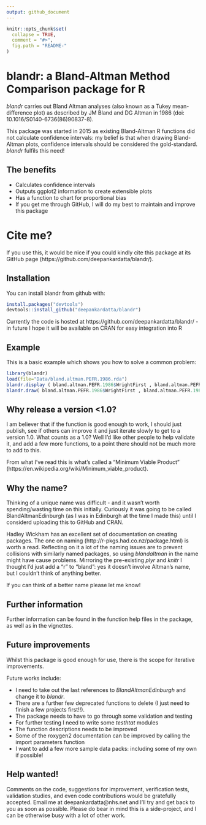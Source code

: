 ```yaml
---
output: github_document
---
```


<!-- README.md is generated from README.Rmd. Please edit that file -->

```r
knitr::opts_chunk$set(
  collapse = TRUE,
  comment = "#>",
  fig.path = "README-"
)
```

# blandr: a Bland-Altman Method Comparison package for R

*blandr* carries out Bland Altman analyses (also known as a Tukey mean-difference plot) as described by JM Bland and DG Altman in 1986 (doi: 10.1016/S0140-6736(86)90837-8).

This package was started in 2015 as existing Bland-Altman R functions did not calculate confidence intervals: my belief is that when drawing Bland-Altman plots, confidence intervals should be considered the gold-standard. *blandr* fulfils this need!

## The benefits

* Calculates confidence intervals
* Outputs ggplot2 information to create extensible plots
* Has a function to chart for proportional bias
* If you get me through GitHub, I will do my best to maintain and improve this package

# Cite me?

If you use this, it would be nice if you could kindly cite this package at its GitHub page (https://github.com/deepankardatta/blandr/).

## Installation

You can install blandr from github with:

```r
install.packages("devtools")
devtools::install_github("deepankardatta/blandr")
```

Currently the code is hosted at https://github.com/deepankardatta/blandr/ - in future I hope it will be available on CRAN for easy integration into R

## Example

This is a basic example which shows you how to solve a common problem:

```r
library(blandr)
load(file="Data/bland.altman.PEFR.1986.rda")
blandr.display ( bland.altman.PEFR.1986$WrightFirst , bland.altman.PEFR.1986$MiniWrightFirst , sig.level=0.95 )
blandr.draw( bland.altman.PEFR.1986$WrightFirst , bland.altman.PEFR.1986$MiniWrightFirst )
```

## Why release a version <1.0?

I am believer that if the function is good enough to work, I should just publish, see if others can improve it and just iterate slowly to get to a version 1.0. What counts as a 1.0? Well I'd like other people to help validate it, and add a few more functions, to a point there should not be much more to add to this.

From what I've read this is what's called a "Minimum Viable Product" (https://en.wikipedia.org/wiki/Minimum_viable_product).

## Why the name?

Thinking of a unique name was difficult - and it wasn't worth spending/wasting time on this initially. Curiously it was going to be called BlandAltmanEdinburgh (as I was in Edinburgh at the time I made this) until I considerd uploading this to GitHub and CRAN.

Hadley Wickham has an excellent set of documentation on creating packages. The one on naming (http://r-pkgs.had.co.nz/package.html) is worth a read. Reflecting on it a lot of the naming issues are to prevent collisions with similarly named packages, so using *blandaltman* in the name might have cause problems. Mirroring the pre-existing *plyr* and *knitr* I thought I'd just add a "r" to "bland": yes it doesn't involve Altman's name, but I couldn't think of anything better.

If you can think of a better name please let me know!

## Further information

Further information can be found in the function help files in the package, as well as in the vignettes.

## Future improvements

Whilst this package is good enough for use, there is the scope for iterative improvements.

Future works include:

* I need to take out the last references to *BlandAltmanEdinburgh* and change it to *blandr*.
* There are a further few deprecated functions to delete (I just need to finish a few projects first!!).
* The package needs to have to go through some validation and testing
* For further testing I need to write some *testhtat* modules
* The function descriptions needs to be improved
* Some of the roxygen2 documentation can be improved by calling the import parameters function
* I want to add a few more sample data packs: including some of my own if possible!

## Help wanted!

Comments on the code, suggestions for improvement, verification tests, validation studies, and even code contributions would be gratefully accepted. Email me at deepankardatta@nhs.net and I'll try and get back to you as soon as possible. Please do bear in mind this is a side-project, and I can be otherwise busy with a lot of other work.

